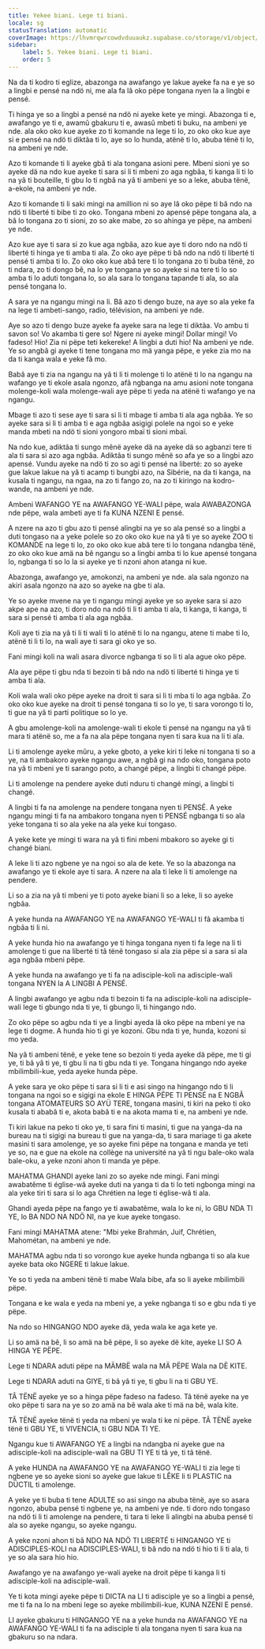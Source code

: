 ```yaml
---
title: Yekee biani. Lege ti biani.
locale: sg
statusTranslation: automatic
coverImage: https://lhvmrqwrcowdvduuaukz.supabase.co/storage/v1/object/public/strapi-uploads/small_cover-educacion-fundamental.webp-2d51a7828a2b1309555be27f7e2a61a0.webp
sidebar:
    label: 5. Yekee biani. Lege ti biani.
    order: 5
---
```

Na da ti kodro ti eglize, abazonga na awafango ye lakue ayeke fa na e ye so a lingbi e pensé na ndö ni, me ala fa lâ oko pëpe tongana nyen la a lingbi e pensé.

Ti hinga ye so a lingbi a pensé na ndö ni ayeke kete ye mingi. Abazonga ti e, awafango ye ti e, awamû gbakuru ti e, awasû mbeti ti buku, na ambeni ye nde. ala oko oko kue ayeke zo ti komande na lege ti lo, zo oko oko kue aye si e pensé na ndö ti diktãa ti lo, aye so lo hunda, atënë ti lo, abuba tënë ti lo, na ambeni ye nde.

Azo ti komande ti li ayeke gbâ ti ala tongana asioni pere. Mbeni sioni ye so ayeke dä na ndo kue ayeke ti sara si li ti mbeni zo aga ngbâa, ti kanga li ti lo na yâ ti bouteille, ti gbu lo ti ngbâ na yâ ti ambeni ye so a leke, abuba tënë, a-ekole, na ambeni ye nde.

Azo ti komande ti li saki mingi na amillion ni so aye lâ oko pëpe ti bâ ndo na ndö ti liberté ti bibe ti zo oko. Tongana mbeni zo apensé pëpe tongana ala, a bâ lo tongana zo ti sioni, zo so ake mabe, zo so ahinga ye pëpe, na ambeni ye nde.

Azo kue aye ti sara si zo kue aga ngbâa, azo kue aye ti doro ndo na ndö ti liberté ti hinga ye ti amba ti ala. Zo oko aye pëpe ti bâ ndo na ndö ti liberté ti pensé ti amba ti lo. Zo oko oko kue abâ tere ti lo tongana zo ti buba tënë, zo ti ndara, zo ti dongo bê, na lo ye tongana ye so ayeke si na tere ti lo so amba ti lo aduti tongana lo, so ala sara lo tongana tapande ti ala, so ala pensé tongana lo.

A sara ye na ngangu mingi na li. Bâ azo ti dengo buze, na aye so ala yeke fa na lege ti ambeti-sango, radio, télévision, na ambeni ye nde.

Aye so azo ti dengo buze ayeke fa ayeke sara na lege ti diktãa. Vo ambu ti savon so! Vo akamba ti gere so! Ngere ni ayeke mingi! Dollar mingi! Vo fadeso! Hio! Zia ni pëpe teti kekereke! A lingbi a duti hio! Na ambeni ye nde. Ye so angbâ gi ayeke ti tene tongana mo mä yanga pëpe, e yeke zia mo na da ti kanga wala e yeke fâ mo.

Babâ aye ti zia na ngangu na yâ ti li ti molenge ti lo atënë ti lo na ngangu na wafango ye ti ekole asala ngonzo, afâ ngbanga na amu asioni note tongana molenge-koli wala molenge-wali aye pëpe ti yeda na atënë ti wafango ye na ngangu.

Mbage ti azo ti sese aye ti sara si li ti mbage ti amba ti ala aga ngbâa. Ye so ayeke sara si li ti amba ti e aga ngbâa asigigi polele na ngoi so e yeke manda mbeti na ndö ti sioni yongoro mbaï ti sioni mbaï.

Na ndo kue, adiktãa ti sungo mênë ayeke dä na ayeke dä so agbanzi tere ti ala ti sara si azo aga ngbâa. Adiktãa ti sungo mênë so afa ye so a lingbi azo apensé. Vundu ayeke na ndö ti zo so agi ti pensé na liberté: zo so ayeke gue lakue lakue na yâ ti acamp ti bungbi azo, na Sibérie, na da ti kanga, na kusala ti ngangu, na ngaa, na zo ti fango zo, na zo ti kiringo na kodro-wande, na ambeni ye nde.

Ambeni WAFANGO YE na AWAFANGO YE-WALI pëpe, wala AWABAZONGA nde pëpe, wala ambeti aye ti fa KUNA NZENI E pensé.

A nzere na azo ti gbu azo ti pensé alingbi na ye so ala pensé so a lingbi a duti tongaso na a yeke polele so zo oko oko kue na yâ ti ye so ayeke ZOO ti KOMANDE na lege ti lo, zo oko oko kue abâ tere ti lo tongana ndangba tënë, zo oko oko kue amä na bê ngangu so a lingbi amba ti lo kue apensé tongana lo, ngbanga ti so lo la si ayeke ye ti nzoni ahon atanga ni kue.

Abazonga, awafango ye, amokonzi, na ambeni ye nde. ala sala ngonzo na akiri asala ngonzo na azo so ayeke na gbe ti ala.

Ye so ayeke mvene na ye ti ngangu mingi ayeke ye so ayeke sara si azo akpe ape na azo, ti doro ndo na ndö ti li ti amba ti ala, ti kanga, ti kanga, ti sara si pensé ti amba ti ala aga ngbâa.

Koli aye ti zia na yâ ti li ti wali ti lo atënë ti lo na ngangu, atene ti mabe ti lo, atënë ti li ti lo, na wali aye ti sara gi oko ye so.

Fani mingi koli na wali asara divorce ngbanga ti so li ti ala ague oko pëpe.

Ala aye pëpe ti gbu nda ti bezoin ti bâ ndo na ndö ti liberté ti hinga ye ti amba ti ala.

Koli wala wali oko pëpe ayeke na droit ti sara si li ti mba ti lo aga ngbâa. Zo oko oko kue ayeke na droit ti pensé tongana ti so lo ye, ti sara vorongo ti lo, ti gue na yâ ti parti politique so lo ye.

A gbu amolenge-koli na amolenge-wali ti ekole ti pensé na ngangu na yâ ti mara ti atënë so, me a fa na ala pëpe tongana nyen ti sara kua na li ti ala.

Li ti amolenge ayeke mûru, a yeke gboto, a yeke kiri ti leke ni tongana ti so a ye, na ti ambakoro ayeke ngangu awe, a ngbâ gi na ndo oko, tongana poto na yâ ti mbeni ye ti sarango poto, a changé pëpe, a lingbi ti changé pëpe.

Li ti amolenge na pendere ayeke duti nduru ti changé mingi, a lingbi ti changé.

A lingbi ti fa na amolenge na pendere tongana nyen ti PENSÉ. A yeke ngangu mingi ti fa na ambakoro tongana nyen ti PENSÉ ngbanga ti so ala yeke tongana ti so ala yeke na ala yeke kui tongaso.

A yeke kete ye mingi ti wara na yâ ti fini mbeni mbakoro so ayeke gi ti changé biani.

A leke li ti azo ngbene ye na ngoi so ala de kete. Ye so la abazonga na awafango ye ti ekole aye ti sara. A nzere na ala ti leke li ti amolenge na pendere.

Li so a zia na yâ ti mbeni ye ti poto ayeke biani li so a leke, li so ayeke ngbâa.

A yeke hunda na AWAFANGO YE na AWAFANGO YE-WALI ti fâ akamba ti ngbâa ti li ni.

A yeke hunda hio na awafango ye ti hinga tongana nyen ti fa lege na li ti amolenge ti gue na liberté ti tâ tënë tongaso si ala zia pëpe si a sara si ala aga ngbâa mbeni pëpe.

A yeke hunda na awafango ye ti fa na adisciple-koli na adisciple-wali tongana NYEN la A LINGBI A PENSÉ.

A lingbi awafango ye agbu nda ti bezoin ti fa na adisciple-koli na adisciple-wali lege ti gbungo nda ti ye, ti gbungo li, ti hingango ndo.

Zo oko pëpe so agbu nda ti ye a lingbi ayeda lâ oko pëpe na mbeni ye na lege ti dogme. A hunda hio ti gi ye kozoni. Gbu nda ti ye, hunda, kozoni si mo yeda.

Na yâ ti ambeni tënë, e yeke tene so bezoin ti yeda ayeke dä pëpe, me ti gi ye, ti bâ yâ ti ye, ti gbu li na ti gbu nda ti ye. Tongana hingango ndo ayeke mbilimbili-kue, yeda ayeke hunda pëpe.

A yeke sara ye oko pëpe ti sara si li ti e asi singo na hingango ndo ti li tongana na ngoi so e sigigi na ekole E HINGA PËPE TI PENSÉ na E NGBÂ tongana ATOMATEURS SO AYÜ TERE, tongana masini, ti kiri na peko ti oko kusala ti ababâ ti e, akota babâ ti e na akota mama ti e, na ambeni ye nde.

Ti kiri lakue na peko ti oko ye, ti sara fini ti masini, ti gue na yanga-da na bureau na ti sigigi na bureau ti gue na yanga-da, ti sara mariage ti ga akete masini ti sara amolenge, ye so ayeke fini pëpe na tongana e manda ye teti ye so, na e gue na ekole na collège na université na yâ ti ngu bale-oko wala bale-oku, a yeke nzoni ahon ti manda ye pëpe.

MAHATMA GHANDI ayeke lani zo so ayeke nde mingi. Fani mingi awabatême ti église-wâ ayeke duti na yanga ti da ti lo teti ngbonga mingi na ala yeke tiri ti sara si lo aga Chrétien na lege ti église-wâ ti ala.

Ghandi ayeda pëpe na fango ye ti awabatême, wala lo ke ni, lo GBU NDA TI YE, lo BA NDO NA NDÖ NI, na ye kue ayeke tongaso.

Fani mingi MAHATMA atene: "Mbi yeke Brahmán, Juif, Chrétien, Mahométan, na ambeni ye nde.

MAHATMA agbu nda ti so vorongo kue ayeke hunda ngbanga ti so ala kue ayeke bata oko NGERE ti lakue lakue.

Ye so ti yeda na ambeni tënë ti mabe Wala bibe, afa so li ayeke mbilimbili pëpe.

Tongana e ke wala e yeda na mbeni ye, a yeke ngbanga ti so e gbu nda ti ye pëpe.

Na ndo so HINGANGO NDO ayeke dä, yeda wala ke aga kete ye.

Li so amä na bê, li so amä na bê pëpe, li so ayeke dë kite, ayeke LI SO A HINGA YE PËPE.

Lege ti NDARA aduti pëpe na MÄMBË wala na MÄ PËPE Wala na DË KITE.

Lege ti NDARA aduti na GIYE, ti bâ yâ ti ye, ti gbu li na ti GBU YE.

TÂ TËNË ayeke ye so a hinga pëpe fadeso na fadeso. Tâ tënë ayeke na ye oko pëpe ti sara na ye so zo amä na bê wala ake ti mä na bê, wala kite.

TÂ TËNË ayeke tënë ti yeda na mbeni ye wala ti ke ni pëpe. TÂ TËNË ayeke tënë ti GBU YE, ti VIVENCIA, ti GBU NDA TI YE.

Ngangu kue ti AWAFANGO YE a lingbi na ndangba ni ayeke gue na adisciple-koli na adisciple-wali na GBU TI YE ti tâ ye, ti tâ tënë.

A yeke HUNDA na AWAFANGO YE na AWAFANGO YE-WALI ti zia lege ti ngbene ye so ayeke sioni so ayeke gue lakue ti LÊKE li ti PLASTIC na DÚCTIL ti amolenge.

A yeke ye ti buba ti tene ADULTE so asi singo na abuba tënë, aye so asara ngonzo, abuba pensé ti ngbene ye, na ambeni ye nde. ti doro ndo tongaso na ndö ti li ti amolenge na pendere, ti tara ti leke li alingbi na abuba pensé ti ala so ayeke ngangu, so ayeke ngangu.

A yeke nzoni ahon ti bâ NDO NA NDÖ TI LIBERTÉ ti HINGANGO YE ti ADISCIPLES-KOLI na ADISCIPLES-WALI, ti bâ ndo na ndö ti hio ti li ti ala, ti ye so ala sara hio hio.

Awafango ye na awafango ye-wali ayeke na droit pëpe ti kanga li ti adisciple-koli na adisciple-wali.

Ye ti kota mingi ayeke pëpe ti DICTA na LI ti adisciple ye so a lingbi a pensé, me ti fa na lo na mbeni lege so ayeke mbilimbili-kue, KUNA NZENI E pensé.

LI ayeke gbakuru ti HINGANGO YE na a yeke hunda na AWAFANGO YE na AWAFANGO YE-WALI ti fa na adisciple ti ala tongana nyen ti sara kua na gbakuru so na ndara.

